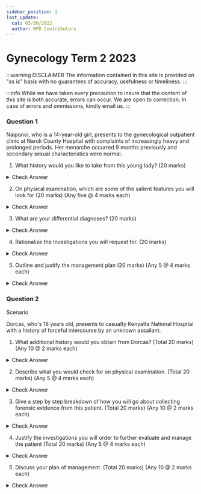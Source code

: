 ```yaml
---
sidebar_position: 2
last_update:
  cat: 03/30/2022
  author: MFD Contributors
---
```


# Gynecology Term 2 2023

:::warning DISCLAIMER
The information contained in this site is provided on "as is" basis with no guarantees of accuracy, usefulness or timeliness.
:::

:::info
While we have taken every precaution to insure that the content of this site is both accurate, errors can occur. We are open to correction. In case of errors and ommissions, kindly email us.
:::

### Question 1


Naiponoi, who is a 14-year-old girl, presents to the gynecological outpatient clinic at Narok County Hospital with complaints of increasingly heavy and prolonged periods. Her menarche occurred 9 months previously and secondary sexual characteristics were normal.


1. What history would you like to take from this young lady? (20 marks)

<details>
<summary>Check Answer</summary>


</details>


2. On physical examination, which are some of the salient features you will look for (20 marks) (Any five @ 4 marks each)

<details>
<summary>Check Answer</summary>

</details>

3. What are your differential diagnoses? (20 marks)

<details>
<summary>Check Answer</summary>

</details>

4. Rationalize the Investigations you will request for. (20 marks)

<details>
<summary>Check Answer</summary>

</details>

5. Outline and justify the management plan (20 marks) (Any 5 @ 4 marks each)

<details>
<summary>Check Answer</summary>

</details>

### Question 2

Scenario

Dorcas, who's 18 years old, presents to casualty Kenyatta National Hospital with a history of forceful intercourse by an unknown assailant.


1. What additional history would you obtain from Dorcas? (Total 20 marks) (Any 10 @ 2 marks each)

<details>
<summary>Check Answer</summary>

Introduce yourself to the survivor. Reassure the survivor that he/she is in a safe place now. Explain the steps of the procedures(obtaining history) you are about to undertake. Obtain written informed consent or thumb print.

Sexual violence history: 

- The date and time of the sexual violence
- The location and description of the type of surface on which the violence occurred
- The name, identity and number of assailants
- The nature of the physical contacts and detailed account of violence inflicted
- Use of weapons and restraints
- Use of any medications/drugs/alcohol/inhaled substances
- Use of condoms and lubricants
- Any subsequent activities by the survivor that may alter evidence e.g. Bathing, douching, wiping, the use of tampons and changes of clothing
- Any symptoms that may have developed since the violence e.g. Genital bleeding, discharge, itching, sores or pain
- Current sexual partner/s
- Last consensual sexual intercourse
- Was this the first time this happened or has it happened before?
- What threats were made? Or incentives were given?
- What part of your body was touched or hurt?
- Do you have any pain in your bottom or genital area?
- Is there any blood in your panties?
- Do you have difficulty or pain with voiding or defecating?
- Have you taken a bath since the sexual violence?
- When was the last time you had sexual intercourse? (explain why you need
to ask about this).
- When was your last menstrual period? (girls)

Gynaecological history:

- Last menstrual period
- Number of pregnancies
- Use (and type) of current contraception methods

</details>

2. Describe what you would check for on physical examination. (Total 20 marks) (Any 5 @ 4 marks each)

<details>
<summary>Check Answer</summary>

Before starting and at every step of the physical examination, take time to explain to the survivor all the procedures you will be performing and why they are necessary. Show and explain to the survivor the instruments to be used and give her/ him a
chance to ask any questions. A family member or friend can be allowed to be present throughout the examination if the survivor so wishes. If available, ensure a trained support person of same sex accompanies
the survivor throughout the examination

A systematic, “Head-to-toe” physical examination of the survivor.

A note the survivor’s general appearance and demeanor. Take the vital signs, i.e. pulse, blood pressure, respiration and temperature. Inspect both sides of both hands
for injuries. Examine the wrists for signs of ligature marks.

Inspect the face and the eyes.

Gently palpate the scalp to check for tenderness, swelling or depression.

Inspect the ears,not forgetting the area behind the ears, for evidence of shadow bruising; shadow bruising develops when the ear has been struck onto the scalp.

Carefully examine the neck.The neck area is of great forensic interest; bruising can indicate life-threatening violence.

Examine the breasts and trunk with as much dignity and privacy as can be afforded.

Inspect the forearms for defense related injuries; these are injuries that occur when the subject raises a limb to ward off force to vulnerable areas of the body, and include
bruises, abrasions, lacerations and incised wounds.

Examine the inner surfaces of the upper arms and armpit or axilla for bruises.

Recline the position of the survivor and for abdominal examination, which includes abdominal palpation to exclude any internal trauma or to detect pregnancy.

While in the reclined position, examine the legs, starting with the front.

If possible, to ask the survivor to stand for inspection of the back of the legs. An inspection of the buttocks is also best achieved with the survivor standing.

Collect any biological evidence with moistened swabs (for semen, saliva, blood) or tweezers (for hair, fibres, grass and soil).

Musculo-skeletal system- physical disabilities, posture control and gait, swellings, bruises, lacerations, dislocations, bite marks, scratches
on the body of survivor from head to toe.

The Genito-Anal Examination for Adults: 

- Try to make the survivor feel as comfortable and as relaxed as possible.
- Explain to them each step of the examination. For example say, “I’m going to have a careful look. I’m going to touch you here in order to look a bit more carefully. Please
tell me if anything feels tender.”
- Examine the external areas of the genital region and anus, as well as any markings on the thighs and buttocks.
- Inspect the mons pubis; examine the vaginal vestibule paying special attention to the labia majora, labia minora, clitoris, hymen or hymenal remnants, posterior fourchette
and perineum
- Take a swab of the external genitalia before attempting any digital exploration or speculum examination. Gently stretch the posterior fourchette area to reveal
abrasions that are otherwise difficult to see.
- If any bright blood is present, gently swab in order to establish its origin, i.e. whether it is vulval or vaginal.
- Warm the speculum prior to use by immersing it in warm water.
- Insert the speculum along the longitudinal plane of the vulval tissues once the initial muscle resistance has relaxed.
- Inspect the vaginal walls for signs of injury, including abrasions, lacerations and bruising. Collect any trace evidence, such as foreign bodies and hairs if found.
- Suture any tears if indicated.
- Remove the speculum
- Details of the anus- shape, dilatation (sphincter muscle tone), fissures, faecal matter on perianal skin, bleeding from rectal
tears.

Document all the findings in the medical register, Post Rape Care (PRC) Form and the Kenya Police Medical Examination P3 Form

</details>

3. Give a step by step breakdown of how you will go about collecting forensic evidence from this patient. (Total 20 marks) (Any 10 @ 2 marks each)


<details>
<summary>Check Answer</summary>

Avoid contamination: Ensure that specimens are not contaminated by other materials. Store each exhibit separately. Wear gloves at all times to ensure that the
exhibit is not contaminated and also for your own protection.

Collect early: Try to collect forensic specimens as soon as possible. Specimens should be collected within 24 hours of the violence; after 72 hours, yields are
reduced considerably. Collect the same before requiring the victim to bathe.

Handle appropriately: Ensure that specimens are packed, stored and transported correctly. As a general rule, the fluids (e.g. urine) should be refrigerated; anything
else should be kept dry. . In some instances, blood can be dried on gauze and stored as such. Biological evidence material (e.g. body fluids, soiled clothes) should be
packaged in paper envelopes or bags after drying, avoiding plastic bags.

Label accurately: All specimens must be clearly labelled with the survivor’s name and date of birth, the health care provider name, the type of specimen, and the
date and time of collection.

Ensure security: Specimens should be packed to ensure that they are secure and tamper proof. Only authorised people should be entrusted with specimens.

Maintain continuity: Once a specimen has been collected, its subsequent handling should be recorded. Details of the transfer of the specimen between individuals should also be recorded. An exhibit register should be maintained at each facility

Document collection: It is good practice to compile an itemized list in the survivor’s medical notes or reports of all specimens collected and details of when, and to
whom, they were transferred.

Handling Exhibits: Exhibits should not be exposed to direct light and sunshine. If wet, exhibits are
dried under shade or dark rooms; Exhibits should be marked properly and signed for immediately upon receipt and
stored. All exhibits including documents filled (e.g. PRC, P3) must be kept in places that
guarantee safety and confidentiality.

Possible specimen:
- Mouth swab - for evidence of spermatozoa & DNA, air dry and store in a clean dry bottle with screw top, purpose to identify assailant/victim
- Urine of both the victim and the suspect - Clean dry bottle with screw up, refrigerated, test for spermatozoa, alcohol and drugs; To confirm recent
sexual intercourse. Whether the assailant/victim abuses drugs
- Pubic hair/head hair - Pick the hair using non powdered gloves and store in an envelop or lift using tape store on acetate shee, test for DNA & transfer evidence analysis, Identify assailant
and survivors
- Foreign fibres/grass/soil - Hand pick the foreign fibre/ grass/soil using non powdered gloves and store in a khaki envelope or lift using tape, Fibres found at the incident for transfer evidence analysis
- Liquid blood - A clean sterile dry bottle with screw top or transfer liquid blood onto sterile cotton gauze and air dry (only for control samples) for DNA, Alcohol/drugs
- Semen - HVS, dry semen stained clothes in open air. Do not dry in front of fire or artificial means or directly under the sun. Preserve in khaki paper. Avoid using plastic bags, Spermatozoa Secretor, Blood group assailant DNA proteins in semen (PSA2 or P30)
- Fingernail, scrapping or clippings. Pick the finger nail scrapings/ clippings using non powdered gloves and store in an envelope. To identify assailant DNA
- Blood stained clothes - Dry blood stained clothes in open air. Do not dry in front of fire or artificial means or directly under the sun. Preserve in a khaki paper. Avoid polythene bags
- Bite marks - plasticine for dental impressions to identify assailant

</details>

4. Justify the investigations you will order to further evaluate and manage the patient (Total 20 marks) (Any 5 @ 4 marks each)


<details>
<summary>Check Answer</summary>

- CBC - Haemoglobin (Hb) level & WBC (to rule out infections)
- Urinalysis - microscopy
- Pregnancy test
- Spermatozoa
- HIV Test
- Liver Function Tests (where possible)
- VDRL
- Hepatitis B
- Anal Swab
- High Vaginal Swab
- Oral Swab
    - For evidence of spermatozoa

</details>

5. Discuss your plan of management. (Total 20 marks) (Any 10 @ 2 marks each)


<details>
<summary>Check Answer</summary>

Admit the patient to the hospital for further management and investigations.

Management of physical injuries:
- General wound care
- Clean any tears, cuts and abrasions and remove dirt, faeces, and dead or damaged tissue
- Decide if any wounds need suturing. Suture clean wounds within 24 hours. After this time they will have to heal by second intention or delayed primary
suture. 
- Do not suture very dirty wounds. If there are major contaminated wounds, consider giving appropriate antibiotics and pain relief
- If there are any breaks in skin or mucosa, tetanus prophylaxis should be given unless the survivor has been fully vaccinated.
- Clean abrasions and superficial lacerations with antiseptic and either dress or paint with tincture of iodine, including minor injuries to the vulva and perineum.
- If stitching is required, stitch under local anaesthesia. If the survivor’s level of anxiety does not permit, consider sedation or general anaesthesia.
- High vaginal vault, anal and oral tears and 3rd/4th degree perineal injuries should be assessed under general anaesthesia by a gynaecologist or other qualified personnel and repaired accordingly.
- In cases of confirmed or suspected perforation, laparatomy should be performed and any intra-abdominal injuries repaired in consultation with a general surgeon
- Provide analgesics to relieve the survivor of physical pain.

Post traumatic vaccination with Tetanus Toxoid
- Where any physical injuries result in breach of the skin and mucous membranes, immunize with 0.5mls of tetanus toxoid. 

PEP - PEP should be started within 72 hours of the assault. Triple therapy with TDF + 3TC +ATV/r. In the event that the survivor tests HIV positive, PEP IS NOT RECOMMENDED. People presenting later than 72 hours after sexual violence should be offered other aspects of post rape care, except PEP.

Pregnancy prevention - EC should be given within 120 hours/ 5 days of sexual violence; ideally as early as possible to maximize effectiveness. EC should be given to all females who have experienced menarche except
those on menses, pregnant or on reliable contraceptive methods. EC does not harm an early pregnancy. Options: Levornogestrel only or Combined
Estrogen progesterone pills. A follow-up pregnancy test at four weeks should be offered to all women who return,
regardless of whether they took EC after the sexual violence occurrence or not. 

Management of STI - STI prophylaxis should be offered to all survivors of sexual violence. • Preventive STI regimens can start on the same day as emergency contraception
and post-exposure prophylaxis for HIV (PEP). Cefixime/ceftriaxone + azithromycin/doxycycline + tinidazole.  

Hepatitis B vaccination - is intended to provide protection from future Hepatitis B virus infection. 1st dose at first contact, second at 1 month, third at 6 months.

Pyscho-social Support - Provide psychosocial support to the survivor. Adherence counselling for PEP, STI prophylaxis and treatment, and other
management. Counselling on Emergency Contraception and unwanted pregnancies. Psycho-education. Adherence to follow-up sessions. Psychosocial support e.g. support groups for survivors, family and relatives. 

Read more in the <a href="https://www.law.berkeley.edu/wp-content/uploads/2015/10/Kenya_Natl-Guidelines-on-Mgmt-of-Sexual-Violence_3rd-Edition_2014.pdf" >Kenyan Guidelines for the Management of Sexual Violence Survivors</a>

</details>
